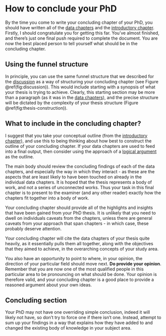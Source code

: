 # How to conclude your PhD {#PhDconc}

By the time you come to write your concluding chapter of your PhD, you should have written all of the [data chapters](#part3) and the [introductory chapter](#PhDintro). Firstly, I should congratulate you for getting this far. You've almost finished, and there's just one final push required to complete the document. You are now the best placed person to tell yourself what should be in the concluding chapter.

## Using the funnel structure
In principle, you can use the same funnel structure that we described for the [discussion](#discussion) as a way of structuring your concluding chapter (see Figure \@ref(fig:discussion)). This would include starting with a synopsis of what your thesis is trying to achieve. Clearly, this starting section may be more than a paragraph (as it was in the [data chapters](#part3)), and the precise structure will be dictated by the complexity of your thesis structure (Figure \@ref(fig:thesis-construction)). 


## What to include in the concluding chapter?

I suggest that you take your conceptual outline (from the [introductory chapter](#PhDintro)), and use this to being thinking about how best to construct the outline of your concluding chapter. If your data chapters are used to feed into a final output, then consider using the approach of a [logical argument](#argument) as the outline.

The main body should review the concluding findings of each of the data chapters, and especially the way in which they interact - as these are the aspects that are least likely to have been touched on already in the individual data chapters. It is hoped that the thesis represents a body of work, and not a series of unconnected works. Thus your task in this final chapter is to present to the examiner (and any other reader) exactly how the chapters fit together into a body of work. 

Your concluding chapter should provide all of the highlights and insights that have been gained from your PhD thesis. It is unlikely that you need to dwell on individuals caveats from the chapters, unless there are general caveats from your approach that span chapters - in which case, these probably deserve attention. 

Your concluding chapter will cite the data chapters of your thesis quite heavily, as it essentially pulls them all together, along with the objectives that they aimed to achieve, in the overarching concepts of your study area. 

You also have an opportunity to point to where, in your opinion, the direction of your particular field should move next. **Do provide your opinion**. Remember that you are now one of the most qualified people in this particular area to be pronouncing on what should be done. Your opinion is therefore valid, and your concluding chapter is a good place to provide a reasoned argument about your own ideas.

## Concluding section

Your PhD may not have one overriding simple conclusion, indeed it will likely not have, so don't try to force one if there isn't one. Instead, attempt to sum up your findings in a way that explains how they have added to and changed the existing body of knowledge in your subject area. 

